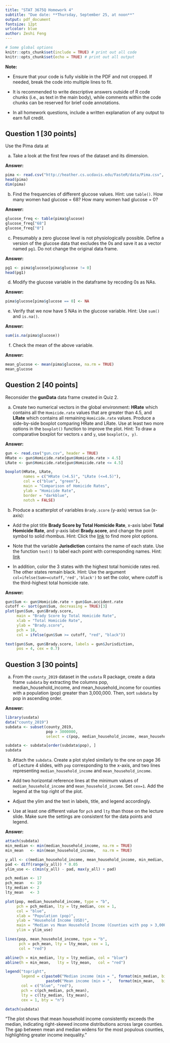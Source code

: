 ```yaml
---
title: "STAT 3675Q Homework 4"
subtitle: "Due date: **Thursday, September 25, at noon**"
output: pdf_document
fontsize: 12pt
urlcolor: blue
author: Zeshi Feng
---
```


```r
# Some global options
knitr::opts_chunk$set(include = TRUE) # print out all code  
knitr::opts_chunk$set(echo = TRUE) # print out all output
```

**Note:**

- Ensure that your code is fully visible in the PDF and not cropped. If needed, break the code into multiple lines to fit.

- It is recommended to write descriptive answers outside of R code chunks (i.e., as text in the main body), while comments within the code chunks can be reserved for brief code annotations.

- In all homework questions, include a written explanation of any output to earn full credit.


## Question 1 [30 points]

Use the Pima data at \url{http://heather.cs.ucdavis.edu/FasteR/data/Pima.csv}

a. Take a look at the first few rows of the dataset and its dimension.

**Answer:**
```r
pima <- read.csv("http://heather.cs.ucdavis.edu/FasteR/data/Pima.csv", header = TRUE)
head(pima)
dim(pima)
```

b. Find the frequencies of different glucose values. Hint: use `table()`. How many women had glucose = 68? How many women had glucose = 0?

**Answer:**
```r
glucose_freq <- table(pima$glucose)
glucose_freq["68"]
glucose_freq["0"]
```

c.  Presumably a zero glucose level is not physiologically possible. Define a version of the glucose data that excludes the 0s and save it as a vector named `pg1`. Do not change the original data frame.

**Answer:**
```r
pg1 <- pima$glucose[pima$glucose != 0]
head(pg1)
```

d. Modify the glucose variable in the dataframe by recoding 0s as NAs. 

**Answer:**
```r
pima$glucose[pima$glucose == 0] <- NA
```

e.  Verify that we now have 5 NAs in the glucose variable. Hint: Use `sum()` and `is.na()`.

**Answer:**
```r
sum(is.na(pima$glucose))
```

f. Check the mean of the above variable.

**Answer:**
```r
mean_glucose <- mean(pima$glucose, na.rm = TRUE)
mean_glucose
```


## Question 2 [40 points]

Reconsider the **gunData** data frame created in Quiz 2. 

a. Create two numerical vectors in the global environment: **HRate** which contains all the `Homicide.rate` values that are greater than 4.5, and **LRate** which contains all remaining `Homicide.rate` values. Produce a side-by-side boxplot comparing HRate and LRate. Use at least two more options in the `boxplot()` function to improve the plot. Hint: To draw a comparative boxplot for vectors `x` and `y`, use `boxplot(x, y)`.

**Answer:**
```r
gun <- read.csv("gun.csv", header = TRUE)
HRate <- gun$Homicide.rate[gun$Homicide.rate > 4.5]
LRate <- gun$Homicide.rate[gun$Homicide.rate <= 4.5]

boxplot(HRate, LRate,
        names = c("HRate (>4.5)", "LRate (<=4.5)"),
        col = c("blue", "green"), 
        main = "Comparison of Homicide Rates",
        ylab = "Homicide Rate", 
        border = "darkblue",  
        notch = FALSE) 

```

b. Produce a scatterplot of variables `Brady.score` (y-axis) versus `Sum` (x-axis):

- Add the plot title **Brady Score by Total Homicide Rate**, x-axis label **Total Homicide Rate**, and y-axis label **Brady.score**, and change the point symbol to solid rhombus. Hint: Click the [link](http://www.statmethods.net/advgraphs/parameters.html) to find more plot options.

- Note that the variable **Jurisdiction** contains the name of each state. Use the function `text()` to label each point with corresponding names. Hint: [link](http://www.statmethods.net/advgraphs/axes.html)

- In addition, color the 3 states with the highest total homicide rates red. The other states remain black. Hint: Use the argument `col=ifelse(Sum>=cutoff,'red','black')` to set the color, where cutoff is the third-highest total homicide rate.

**Answer:**
```r
gun$Sum <- gun$Homicide.rate + gun$Gun.accident.rate
cutoff <- sort(gun$Sum, decreasing = TRUE)[3]
plot(gun$Sum, gun$Brady.score,
     main = "Brady Score by Total Homicide Rate",
     xlab = "Total Homicide Rate",
     ylab = "Brady.score",
     pch = 18,
     col = ifelse(gun$Sum >= cutoff, "red", "black"))

text(gun$Sum, gun$Brady.score, labels = gun$Jurisdiction,
     pos = 4, cex = 0.7)

```


## Question 3 [30 points]

a. From the `county_2019` dataset in the `usdata` R package, create a data frame `subdata` by extracting the columns pop, median_household_income, and mean_household_income for counties with a population (pop) greater than 3,000,000. Then, sort `subdata` by pop in ascending order.

**Answer:**
```r
library(usdata)
data("county_2019")
subdata <- subset(county_2019,
                  pop > 3000000,
                  select = c(pop, median_household_income, mean_household_income))

subdata <- subdata[order(subdata$pop), ]
subdata
```

b. Attach the `subdata`. Create a plot styled similarly to the one on page 36 of Lecture 4 slides, with `pop` corresponding to the x-axis, and two lines representing `median_household_income` and `mean_household_income`. 

- Add two horizontal reference lines at the minimum values of `median_household_income` and `mean_household_income`. Set `cex=1`. Add the legend at the top right of the plot.

- Adjust the ylim and the text in labels, title, and legend accordingly. 

- Use at least one different value for `pch` and `lty` than those on the lecture slide. Make sure the settings are consistent for the data points and legend.

**Answer:**
```r
attach(subdata)
min_median <- min(median_household_income, na.rm = TRUE)
min_mean   <- min(mean_household_income,   na.rm = TRUE)

y_all <- c(median_household_income, mean_household_income, min_median, min_mean)
pad <- diff(range(y_all)) * 0.05
ylim_use <- c(min(y_all) - pad, max(y_all) + pad)

pch_median <- 17  
pch_mean   <- 19  
lty_median <- 2   
lty_mean   <- 3  

plot(pop, median_household_income, type = "b",
     pch = pch_median, lty = lty_median, cex = 1,
     col = "blue",
     xlab = "Population (pop)",
     ylab = "Household Income (USD)",
     main = "Median vs Mean Household Income (Counties with pop > 3,000,000)",
     ylim = ylim_use)

lines(pop, mean_household_income, type = "b",
      pch = pch_mean, lty = lty_mean, cex = 1,
      col = "red")

abline(h = min_median, lty = lty_median, col = "blue")
abline(h = min_mean,   lty = lty_mean,   col = "red")

legend("topright",
       legend = c(paste0("Median income (min = ", format(min_median, big.mark=","), ")"),
                  paste0("Mean income (min = ",   format(min_mean,   big.mark=","), ")")),
       col = c("blue", "red"),
       pch = c(pch_median, pch_mean),
       lty = c(lty_median, lty_mean),
       cex = 1, bty = "n")

detach(subdata)

```
“The plot shows that mean household income consistently exceeds the median, indicating right-skewed income distributions across large counties. The gap between mean and median widens for the most populous counties, highlighting greater income inequality.”